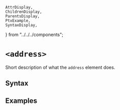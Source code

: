     AttrDisplay,
    ChildrenDisplay,
    ParentsDisplay,
    PtxExample,
    SyntaxDisplay,
} from "../../../components";

# `<address>`

Short description of what the `address` element does.

## Syntax

<SyntaxDisplay name="address" />

## Examples

    